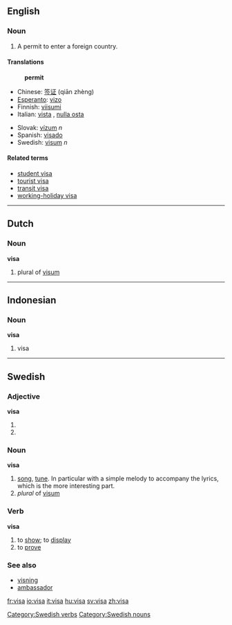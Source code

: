 {{see|Visa}}
==English==

===Noun===
{{en-noun-reg}}
# A permit to enter a foreign country.

====Translations====
:'''permit'''
{{top}}
*Chinese: [[签证]] (qiān zhèng)
*[[Esperanto]]: [[vizo]]
*Finnish: [[viisumi]]
*Italian: [[vista]] {{f}}, [[nulla osta]]
{{mid}}
*Slovak: [[vízum#Slovak|vízum]] ''n''
*Spanish: [[visado]]
*Swedish: [[visum#Swedish|visum]] ''n''
{{bottom}}

====Related terms====
*[[student visa]]
*[[tourist visa]]
*[[transit visa]]
*[[working-holiday visa]]

----
==Dutch==

===Noun===
'''visa'''
# plural of [[visum]]

----
==Indonesian==

===Noun===
'''visa'''
# visa

----
==Swedish==

===Adjective===
'''visa'''
#{{sv-adj-form-abs-def|vis}}
#{{sv-adj-form-abs-pl|vis}}

===Noun===
{{sv-noun|gender=Common|visa|visan|visor|visorna|visas|visans|visors|visornas}}
'''visa''' 
#[[song]], [[tune]]. In particular with a simple melody to accompany the lyrics, which is the more interesting part.
#''plural'' of [[visum#Swedish|visum]]

===Verb===
{{sv-verb|visa|visar|visade|visat|visa|visande|visad}}
'''visa'''
#to [[show]]; to [[display]]
#to [[prove]]

===See also===
*[[visning]]
*[[ambassador]]

[[Category:Swedish verbs]]
[[Category:Swedish nouns]]

[[fr:visa]]
[[io:visa]]
[[it:visa]]
[[hu:visa]]
[[sv:visa]]
[[zh:visa]]